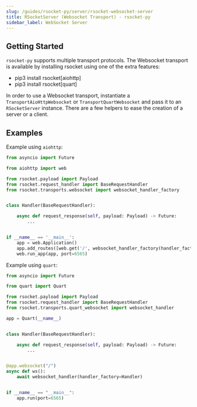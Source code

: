 ```yaml
---
slug: /guides/rsocket-py/server/rsocket-websocket-server
title: RSocketServer (Websocket Transport) - rsocket-py
sidebar_label: WebSocket Server
---
```


## Getting Started

`rsocket-py` supports multiple transport protocols. The Websocket transport is available by installing rsocket using one
of the extra features:

- pip3 install rsocket[aiohttp]
- pip3 install rsocket[quart]

In order to use a Websocket transport, instantiate a `TransportAioHttpWebsocket` or `TransportQuartWebsocket`
and pass it to an `RSocketServer` instance. There are a few helpers to ease the creation of a server or a client.

## Examples

Example using `aiohttp`:

```py
from asyncio import Future

from aiohttp import web

from rsocket.payload import Payload
from rsocket.request_handler import BaseRequestHandler
from rsocket.transports.websocket import websocket_handler_factory


class Handler(BaseRequestHandler):

    async def request_response(self, payload: Payload) -> Future:
        ...


if __name__ == '__main__':
    app = web.Application()
    app.add_routes([web.get('/', websocket_handler_factory(handler_factory=Handler))])
    web.run_app(app, port=6565)
```

Example using `quart`:

```py
from asyncio import Future

from quart import Quart

from rsocket.payload import Payload
from rsocket.request_handler import BaseRequestHandler
from rsocket.transports.quart_websocket import websocket_handler

app = Quart(__name__)


class Handler(BaseRequestHandler):

    async def request_response(self, payload: Payload) -> Future:
        ...


@app.websocket("/")
async def ws():
    await websocket_handler(handler_factory=Handler)


if __name__ == "__main__":
    app.run(port=6565)
```
